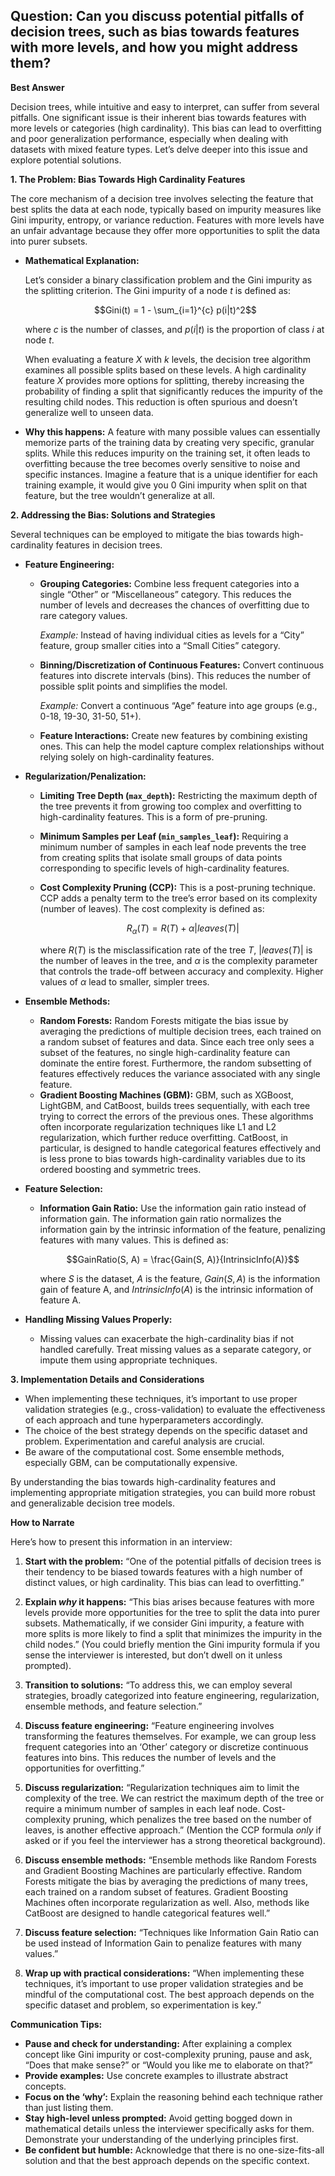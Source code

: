 ## Question: Can you discuss potential pitfalls of decision trees, such as bias towards features with more levels, and how you might address them?

**Best Answer**

Decision trees, while intuitive and easy to interpret, can suffer from several pitfalls. One significant issue is their inherent bias towards features with more levels or categories (high cardinality). This bias can lead to overfitting and poor generalization performance, especially when dealing with datasets with mixed feature types. Let's delve deeper into this issue and explore potential solutions.

**1. The Problem: Bias Towards High Cardinality Features**

The core mechanism of a decision tree involves selecting the feature that best splits the data at each node, typically based on impurity measures like Gini impurity, entropy, or variance reduction. Features with more levels have an unfair advantage because they offer more opportunities to split the data into purer subsets.

*   **Mathematical Explanation:**

    Let's consider a binary classification problem and the Gini impurity as the splitting criterion. The Gini impurity of a node $t$ is defined as:

    $$Gini(t) = 1 - \sum_{i=1}^{c} p(i|t)^2$$

    where $c$ is the number of classes, and $p(i|t)$ is the proportion of class $i$ at node $t$.

    When evaluating a feature $X$ with $k$ levels, the decision tree algorithm examines all possible splits based on these levels.  A high cardinality feature $X$ provides more options for splitting, thereby increasing the probability of finding a split that significantly reduces the impurity of the resulting child nodes. This reduction is often spurious and doesn't generalize well to unseen data.

*   **Why this happens:**  A feature with many possible values can essentially memorize parts of the training data by creating very specific, granular splits. While this reduces impurity on the training set, it often leads to overfitting because the tree becomes overly sensitive to noise and specific instances. Imagine a feature that is a unique identifier for each training example, it would give you 0 Gini impurity when split on that feature, but the tree wouldn't generalize at all.

**2. Addressing the Bias: Solutions and Strategies**

Several techniques can be employed to mitigate the bias towards high-cardinality features in decision trees.

*   **Feature Engineering:**

    *   **Grouping Categories:** Combine less frequent categories into a single "Other" or "Miscellaneous" category. This reduces the number of levels and decreases the chances of overfitting due to rare category values.

        *Example:* Instead of having individual cities as levels for a "City" feature, group smaller cities into a "Small Cities" category.
    *   **Binning/Discretization of Continuous Features:** Convert continuous features into discrete intervals (bins). This reduces the number of possible split points and simplifies the model.

        *Example:* Convert a continuous "Age" feature into age groups (e.g., 0-18, 19-30, 31-50, 51+).

    *   **Feature Interactions:** Create new features by combining existing ones. This can help the model capture complex relationships without relying solely on high-cardinality features.

*   **Regularization/Penalization:**

    *   **Limiting Tree Depth (`max_depth`):** Restricting the maximum depth of the tree prevents it from growing too complex and overfitting to high-cardinality features.  This is a form of pre-pruning.

    *   **Minimum Samples per Leaf (`min_samples_leaf`):**  Requiring a minimum number of samples in each leaf node prevents the tree from creating splits that isolate small groups of data points corresponding to specific levels of high-cardinality features.
    *   **Cost Complexity Pruning (CCP):**  This is a post-pruning technique.  CCP adds a penalty term to the tree's error based on its complexity (number of leaves).  The cost complexity is defined as:

        $$R_{\alpha}(T) = R(T) + \alpha |leaves(T)|$$

        where $R(T)$ is the misclassification rate of the tree $T$, $|leaves(T)|$ is the number of leaves in the tree, and $\alpha$ is the complexity parameter that controls the trade-off between accuracy and complexity.  Higher values of $\alpha$ lead to smaller, simpler trees.

*   **Ensemble Methods:**

    *   **Random Forests:** Random Forests mitigate the bias issue by averaging the predictions of multiple decision trees, each trained on a random subset of features and data.  Since each tree only sees a subset of the features, no single high-cardinality feature can dominate the entire forest. Furthermore, the random subsetting of features effectively reduces the variance associated with any single feature.
    *   **Gradient Boosting Machines (GBM):** GBM, such as XGBoost, LightGBM, and CatBoost, builds trees sequentially, with each tree trying to correct the errors of the previous ones. These algorithms often incorporate regularization techniques like L1 and L2 regularization, which further reduce overfitting. CatBoost, in particular, is designed to handle categorical features effectively and is less prone to bias towards high-cardinality variables due to its ordered boosting and symmetric trees.

*   **Feature Selection:**

    *   **Information Gain Ratio:**  Use the information gain ratio instead of information gain.  The information gain ratio normalizes the information gain by the intrinsic information of the feature, penalizing features with many values.  This is defined as:

        $$GainRatio(S, A) = \frac{Gain(S, A)}{IntrinsicInfo(A)}$$

        where $S$ is the dataset, $A$ is the feature, $Gain(S, A)$ is the information gain of feature A, and $IntrinsicInfo(A)$ is the intrinsic information of feature A.

*   **Handling Missing Values Properly:**

    *   Missing values can exacerbate the high-cardinality bias if not handled carefully.  Treat missing values as a separate category, or impute them using appropriate techniques.

**3. Implementation Details and Considerations**

*   When implementing these techniques, it's important to use proper validation strategies (e.g., cross-validation) to evaluate the effectiveness of each approach and tune hyperparameters accordingly.
*   The choice of the best strategy depends on the specific dataset and problem.  Experimentation and careful analysis are crucial.
*   Be aware of the computational cost. Some ensemble methods, especially GBM, can be computationally expensive.

By understanding the bias towards high-cardinality features and implementing appropriate mitigation strategies, you can build more robust and generalizable decision tree models.

**How to Narrate**

Here's how to present this information in an interview:

1.  **Start with the problem:** "One of the potential pitfalls of decision trees is their tendency to be biased towards features with a high number of distinct values, or high cardinality. This bias can lead to overfitting."

2.  **Explain *why* it happens:** "This bias arises because features with more levels provide more opportunities for the tree to split the data into purer subsets.  Mathematically, if we consider Gini impurity, a feature with more splits is more likely to find a split that minimizes the impurity in the child nodes." (You could briefly mention the Gini impurity formula if you sense the interviewer is interested, but don't dwell on it unless prompted).

3.  **Transition to solutions:** "To address this, we can employ several strategies, broadly categorized into feature engineering, regularization, ensemble methods, and feature selection."

4.  **Discuss feature engineering:** "Feature engineering involves transforming the features themselves. For example, we can group less frequent categories into an 'Other' category or discretize continuous features into bins. This reduces the number of levels and the opportunities for overfitting."

5.  **Discuss regularization:** "Regularization techniques aim to limit the complexity of the tree. We can restrict the maximum depth of the tree or require a minimum number of samples in each leaf node. Cost-complexity pruning, which penalizes the tree based on the number of leaves, is another effective approach." (Mention the CCP formula *only* if asked or if you feel the interviewer has a strong theoretical background).

6.  **Discuss ensemble methods:** "Ensemble methods like Random Forests and Gradient Boosting Machines are particularly effective. Random Forests mitigate the bias by averaging the predictions of many trees, each trained on a random subset of features. Gradient Boosting Machines often incorporate regularization as well. Also, methods like CatBoost are designed to handle categorical features well."

7.  **Discuss feature selection:** "Techniques like Information Gain Ratio can be used instead of Information Gain to penalize features with many values."

8.  **Wrap up with practical considerations:** "When implementing these techniques, it's important to use proper validation strategies and be mindful of the computational cost. The best approach depends on the specific dataset and problem, so experimentation is key."

**Communication Tips:**

*   **Pause and check for understanding:** After explaining a complex concept like Gini impurity or cost-complexity pruning, pause and ask, "Does that make sense?" or "Would you like me to elaborate on that?"
*   **Provide examples:** Use concrete examples to illustrate abstract concepts.
*   **Focus on the 'why':** Explain the reasoning behind each technique rather than just listing them.
*   **Stay high-level unless prompted:** Avoid getting bogged down in mathematical details unless the interviewer specifically asks for them. Demonstrate your understanding of the underlying principles first.
*   **Be confident but humble:** Acknowledge that there is no one-size-fits-all solution and that the best approach depends on the specific context.
